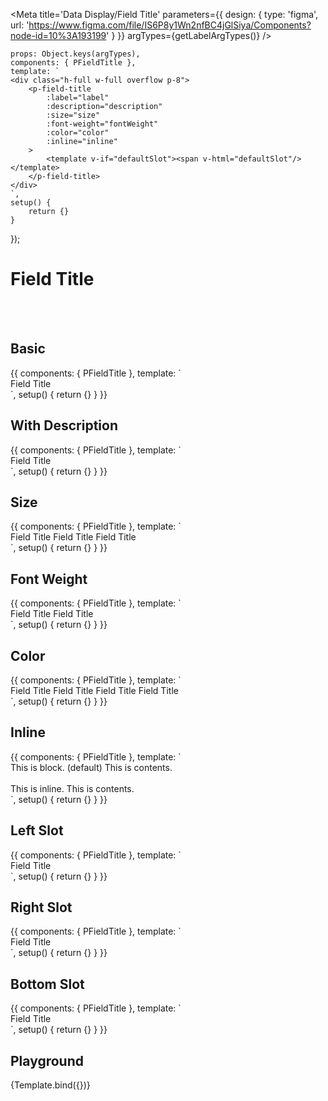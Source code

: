 



<Meta title='Data Display/Field Title' parameters={{
    design: {
        type: 'figma',
        url: 'https://www.figma.com/file/IS6P8y1Wn2nfBC4jGlSiya/Components?node-id=10%3A193199'
    }
}} argTypes={getLabelArgTypes()}
/>

    props: Object.keys(argTypes),
    components: { PFieldTitle },
    template: `
    <div class="h-full w-full overflow p-8">
        <p-field-title
            :label="label"
            :description="description"
            :size="size"
            :font-weight="fontWeight"
            :color="color"
            :inline="inline"
        >
            <template v-if="defaultSlot"><span v-html="defaultSlot"/></template>
        </p-field-title>
    </div>
    `,
    setup() {
        return {}
    }
});


# Field Title
<br/>
<br/>

## Basic

<Canvas>
    <Story name="Basic">
        {{
            components: { PFieldTitle },
            template: `
    <div class="h-full w-full overflow p-8">
        <p-field-title>Field Title</p-field-title>
    </div>
    `,
            setup() {
                return {}
            }
        }}
    </Story>
</Canvas>

## With Description
<Canvas>
    <Story name="With Description">
        {{
            components: { PFieldTitle },
            template: `
    <div class="h-full w-full overflow p-8">
        <p-field-title description="This is description for field title.🤓">Field Title</p-field-title>
    </div>
    `,
            setup() {
                return {}
            }
        }}
    </Story>
</Canvas>

## Size
<Canvas>
    <Story name="Size">
        {{
            components: { PFieldTitle },
            template: `
    <div class="h-full w-full overflow p-8">
        <p-field-title size="sm">Field Title</p-field-title>
        <p-field-title>Field Title</p-field-title>
        <p-field-title size="lg">Field Title</p-field-title>
    </div>
    `,
            setup() {
                return {}
            }
        }}
    </Story>
</Canvas>

## Font Weight
<Canvas>
    <Story name="Font Weight">
        {{
            components: { PFieldTitle },
            template: `
    <div class="h-full w-full overflow p-8">
        <p-field-title font-weight="regular">Field Title</p-field-title>
        <p-field-title>Field Title</p-field-title>
    </div>
    `,
            setup() {
                return {}
            }
        }}
    </Story>
</Canvas>

## Color
<Canvas>
    <Story name="Color">
        {{
            components: { PFieldTitle },
            template: `
    <div class="h-full w-full overflow p-8">
        <p-field-title>Field Title</p-field-title>
        <p-field-title color="gray">Field Title</p-field-title>
        <p-field-title font-weight="regular">Field Title</p-field-title>
        <p-field-title font-weight="regular" color="gray">Field Title</p-field-title>
    </div>
    `,
            setup() {
                return {}
            }
        }}
    </Story>
</Canvas>

## Inline
<Canvas>
    <Story name="Inline">
        {{
            components: { PFieldTitle },
            template: `
    <div class="h-full w-full overflow p-8">
        <p-field-title>This is block. (default)</p-field-title>
        <span>This is contents.</span>
        <br/><br/>
        <p-field-title inline>This is inline.</p-field-title>
        <span>This is contents.</span>
    </div>
    `,
            setup() {
                return {}
            }
        }}
    </Story>
</Canvas>

## Left Slot
<Canvas>
    <Story name="Left Slot">
        {{
            components: { PFieldTitle },
            template: `
    <div class="h-full w-full overflow p-8">
        <p-field-title description="This is description for field title.🤓">
            Field Title
            <template #left>
                <span class="flex items-center justify-center w-4 h-4 bg-gray-500 text-sm" >L</span>
            </template>
        </p-field-title>
    </div>
    `,
            setup() {
                return {}
            }
        }}
    </Story>
</Canvas>

## Right Slot
<Canvas>
    <Story name="Right Slot">
        {{
            components: { PFieldTitle },
            template: `
    <div class="h-full w-full overflow p-8">
        <p-field-title description="This is description for field title.🤓">
            Field Title
            <template #right>
                <span class="flex items-center justify-center w-4 h-4 bg-gray-500 text-sm" >R</span>
            </template>
        </p-field-title>
    </div>
    `,
            setup() {
                return {}
            }
        }}
    </Story>
</Canvas>

## Bottom Slot
<Canvas>
    <Story name="Bottom Slot">
        {{
            components: { PFieldTitle },
            template: `
    <div class="h-full overflow p-8">
        <p-field-title class="w-40">
            Field Title
            <template #bottom>
                <button class="flex items-center justify-center w-20 bg-gray-500 text-sm" >
                    button
                </button>
            </template>
        </p-field-title>
    </div>
    `,
            setup() {
                return {}
            }
        }}
    </Story>
</Canvas>

## Playground
<Canvas>
    <Story name="Playground">
        {Template.bind({})}
    </Story>
</Canvas>

<ArgsTable story="Playground"/>
